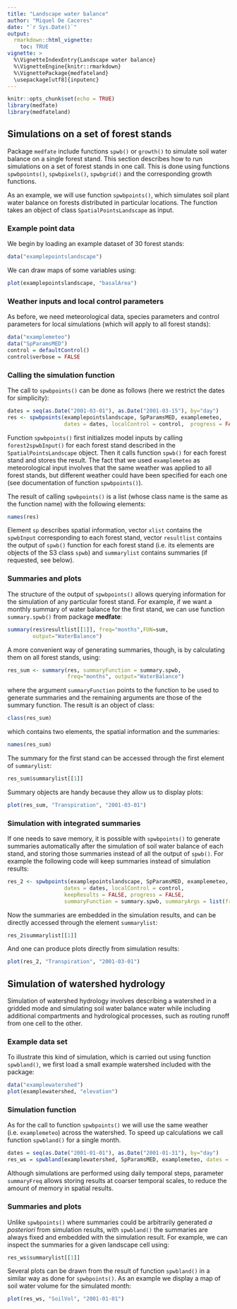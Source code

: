 ```yaml
---
title: "Landscape water balance"
author: "Miquel De Caceres"
date: "`r Sys.Date()`"
output: 
  rmarkdown::html_vignette:
    toc: TRUE
vignette: >
  %\VignetteIndexEntry{Landscape water balance}
  %\VignetteEngine{knitr::rmarkdown}
  %\VignettePackage{medfateland}
  \usepackage[utf8]{inputenc}
---
```


```r
knitr::opts_chunk$set(echo = TRUE)
library(medfate)
library(medfateland)
```



## Simulations on a set of forest stands

Package `medfate` include functions `spwb()` or `growth()` to simulate soil water balance on a single forest stand. This section describes how to run simulations on a set of forest stands in one call. This is done using functions `spwbpoints()`, `spwbpixels()`, `spwbgrid()` and the corresponding growth functions. 

As an example, we will use function `spwbpoints()`, which simulates soil plant water balance on forests distributed in particular locations. The function takes an object of class `SpatialPointsLandscape` as input.

### Example point data
We begin by loading an example dataset of 30 forest stands:

```r
data("examplepointslandscape")
```

We can draw maps of some variables using:

```r
plot(examplepointslandscape, "basalArea")
```

### Weather inputs and local control parameters

As before, we need meteorological data, species parameters and control parameters for local simulations (which will apply to all forest stands):

```r
data("examplemeteo")
data("SpParamsMED")
control = defaultControl()
control$verbose = FALSE
```

### Calling the simulation function

The call to `spwbpoints()` can be done as follows (here we restrict the dates for simplicity):
```r
dates = seq(as.Date("2001-03-01"), as.Date("2001-03-15"), by="day")
res <- spwbpoints(examplepointslandscape, SpParamsMED, examplemeteo, 
                  dates = dates, localControl = control,  progress = FALSE)
```

Function `spwbpoints()` first initializes model inputs by calling `forest2spwbInput()` for each forest stand described in the `SpatialPointsLandscape` object.  Then it calls function `spwb()` for each forest stand and stores the result. The fact that we used `examplemeteo` as meteorological input involves that the same weather was applied to all forest stands, but different weather could have been specified for each one (see documentation of function `spwbpoints()`).

The result of calling `spwbpoints()` is a list (whose class name is the same as the function name) with the following elements:

```r
names(res)
```

Element `sp` describes spatial information, vector `xlist` contains the `spwbInput` corresponding to each forest stand, vector `resultlist` contains the output of `spwb()` function for each forest stand (i.e. its elements are objects of the S3 class `spwb`) and `summarylist` contains summaries (if requested, see below). 

### Summaries and plots

The structure of the output of `spwbpoints()` allows querying information for the simulation of any particular forest stand. For example, if we want a monthly summary of water balance for the first stand, we can use function `summary.spwb()` from package **medfate**:

```r
summary(res$resultlist[[1]], freq="months",FUN=sum, 
        output="WaterBalance")
```

A more convenient way of generating summaries, though, is by calculating them on all forest stands, using:

```r
res_sum <- summary(res, summaryFunction = summary.spwb, 
                   freq="months", output="WaterBalance")
```
where the argument `summaryFunction` points to the function to be used to generate summaries and the remaining arguments are those of the summary function. The result is an object of class:
```r
class(res_sum)
```
which contains two elements, the spatial information and the summaries:
```r
names(res_sum)
```
The summary for the first stand can be accessed through the first element of `summarylist`:
```r
res_sum$summarylist[[1]]
```

Summary objects are handy because they allow us to display plots:
```r
plot(res_sum, "Transpiration", "2001-03-01")
```


### Simulation with integrated summaries

If one needs to save memory, it is possible with `spwbpoints()` to generate summaries automatically after the simulation of soil water balance of each stand, and storing those summaries instead of all the output of `spwb()`. For example the following code will keep summaries instead of simulation results: 

```r
res_2 <- spwbpoints(examplepointslandscape, SpParamsMED, examplemeteo, 
                  dates = dates, localControl = control,                  
                  keepResults = FALSE, progress = FALSE,
                  summaryFunction = summary.spwb, summaryArgs = list(freq="months"))
```

Now the summaries are embedded in the simulation results, and can be directly accessed through the element `summarylist`:
```r
res_2$summarylist[[1]]
```

And one can produce plots directly from simulation results:
```r
plot(res_2, "Transpiration", "2001-03-01")
```

## Simulation of watershed hydrology

Simulation of watershed hydrology involves describing a watershed in a gridded mode and simulating soil water balance water while including additional compartments and hydrological processes, such as routing runoff from one cell to the other. 

### Example data set
To illustrate this kind of simulation, which is carried out using function `spwbland()`, we first load a small example watershed included with the package:

```r
data("examplewatershed")
plot(examplewatershed, "elevation")
```

### Simulation function
As for the call to function `spwbpoints()` we will use the same weather (i.e. `examplemeteo`) across the watershed. To speed up calculations we call function `spwbland()` for a single month.

```r
dates = seq(as.Date("2001-01-01"), as.Date("2001-01-31"), by="day")
res_ws = spwbland(examplewatershed, SpParamsMED, examplemeteo, dates = dates, summaryFreq = "month")
```

Although simulations are performed using daily temporal steps, parameter `summaryFreq` allows storing results at coarser temporal scales, to reduce the amount of memory in spatial results. 

### Summaries and plots
Unlike `spwbpoints()` where summaries could be arbitrarily generated *a posteriori* from simulation results, with `spwbland()` the summaries are always fixed and embedded with the simulation result. For example, we can inspect the summaries for a given landscape cell using:
```r
res_ws$summarylist[[1]]
```

Several plots can be drawn from the result of function `spwbland()` in a similar way as done for `spwbpoints()`. As an example we display a map of soil water volume for the simulated month:
```r
plot(res_ws, "SoilVol", "2001-01-01")
```
